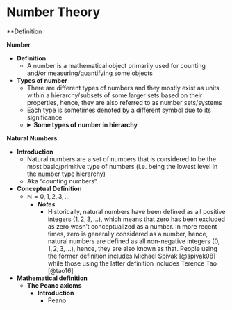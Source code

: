 # Number Theory {.unnumbered}


**Definition

**Number**

- **Definition**
  - A number is a mathematical object primarily used for counting and/or measuring/quantifying some objects
- **Types of number**
  - There are different types of numbers and they mostly exist as units within a hierarchy/subsets of some larger sets based on their properties, hence, they are also referred to as number sets/systems
  - Each type is sometimes denoted by a different symbol due to its significance
  - <details><summary>**Some types of number in hierarchy**</summary>
    - Complex ($\mathbb{C}$)
      - Imaginary
      - Real ($\mathbb{R}$) 
        - Rational ($\mathbb{Q}$) 
          - Integer ($\mathbb{Z}$)
            - Natural ($\mathbb{N}$) 
            - Negative integers
          - Fraction
        - Irrational 
          - Algebraic irrational 
          - Transcendental
          </details>


**Natural Numbers**

- **Introduction**
  - Natural numbers are a set of numbers that is considered to be the most basic/primitive type of numbers (i.e. being the lowest level in the number type hierarchy)
  - Aka "counting numbers" 
- **Conceptual Definition**
  - $\mathbb{N} = 0, 1, 2, 3, ...$
    - ***Notes*** 
      - Historically, natural numbers have been defined as all positive integers ($1, 2, 3, ...$), which means that zero has been excluded as zero wasn't conceptualized as a number. In more recent times, zero is generally considered as a number, hence, natural numbers are defined as all non-negative integers ($0, 1, 2, 3, ...$), hence, they are also known as that. People using the former definition includes Michael Spivak [@spivak08] while those using the latter definition includes Terence Tao [@tao16]
- **Mathematical definition**
  - **The Peano axioms**
    - **Introduction**
      - Peano 
      
      
      
      
      
      
      
      
      
      
      
      
      
      
      
      
      